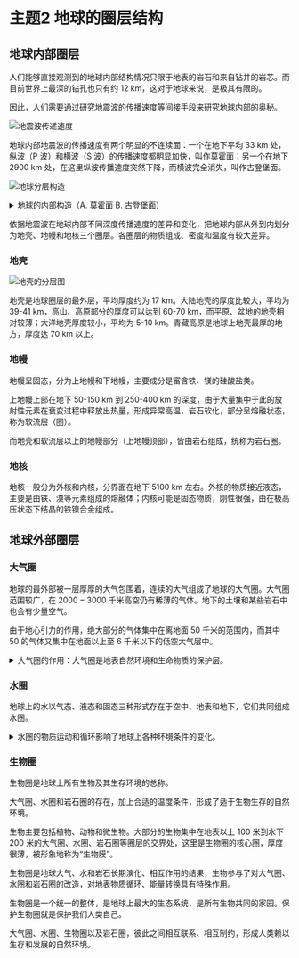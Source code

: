 
# 主题2 地球的圈层结构

## 地球内部圈层

人们能够直接观测到的地球内部结构情况只限于地表的岩石和来自钻井的岩芯。而目前世界上最深的钻孔也只有约 $\text{12 km}$，这对于地球来说，是极其有限的。

因此，人们需要通过研究地震波的传播速度等间接手段来研究地球内部的奥秘。

![地震波传递速度](../img/Speeds_of_Waves.png)

地球内部地震波的传播速度有两个明显的不连续面：一个在地下平均 $\text{33 km}$ 处，纵波（P 波）和横波（S 波）的传播速度都明显加快，叫作莫霍面；另一个在地下 $\text{2900 km}$ 处，在这里纵波传播速度突然下降，而横波完全消失，叫作古登堡面。

![地球分层构造](../img/Slice_earth.svg)

<details>
    <summary>地球的内部构造（A. 莫霍面 B. 古登堡面）</summary>
    1. 大陆地壳
    2. 海洋地壳
    3. 上地幔
    4. 下地幔
    5. 外核
    6. 内核
</details>

依据地震波在地球内部不同深度传播速度的差异和变化，把地球内部从外到内划分为地壳、地幔和地核三个圈层。各圈层的物质组成、密度和温度有较大差异。

### 地壳

![地壳的分层图](../img/Slices_of_Ground.png)

地壳是地球圈层的最外层，平均厚度约为 $\text{17 km}$。大陆地壳的厚度比较大，平均为 $\text{39-41 km}$，高山、高原部分的厚度可以达到 $\text{60-70 km}$，而平原、盆地的地壳相对较薄；大洋地壳厚度较小，平均为 $\text{5-10 km}$。青藏高原是地球上地壳最厚的地方，厚度达 $\text{70 km}$ 以上。

### 地幔

地幔呈固态，分为上地幔和下地幔，主要成分是富含铁、镁的硅酸盐类。

上地幔上部在地下 $\text{50-150 km}$ 到 $\text{250-400 km}$ 的深度，由于大量集中于此的放射性元素在衰变过程中释放出热量，形成异常高温，岩石软化，部分呈熔融状态，称为软流层（圈）。

而地壳和软流层以上的地幔部分（上地幔顶部），皆由岩石组成，统称为岩石圈。

### 地核

地核一般分为外核和内核，分界面在地下 $\text{5100 km}$ 左右。外核的物质接近液态，主要是由铁、溴等元素组成的熔融体；内核可能是固态物质，刚性很强，由在极高压状态下结晶的铁镍合金组成。

## 地球外部圈层

### 大气圈

地球的最外部被一层厚厚的大气包围着，连续的大气组成了地球的大气圈。大气圈范围较广，在 $2000-3000$ 千米高空仍有稀薄的气体。地下的土壤和某些岩石中也会有少量空气。

由于地心引力的作用，绝大部分的气体集中在离地面 $50$ 千米的范围内，而其中 $50%$ 的气体又集中在地面以上至 $6$ 千米以下的低空大气层中。

<details>
    <summary>大气圈的作用：大气圈是地表自然环境和生命物质的保护层。</summary>
    - 让阳光透过
    - 保存热量，调节温度
    - 拦截流星体
    - 吸收紫外线和高能粒子流
</details>

### 水圈

地球上的水以气态、液态和固态三种形式存在于空中、地表和地下，它们共同组成水圈。

<details>
    <summary>水圈的物质运动和循环影响了地球上各种环境条件的变化。</summary>
    - 调节气候、净化大气
    - （流水）塑造地表形态、形成自然景观
    - 赖以生存的载体、孕育地球生物
</details>

### 生物圈

生物圈是地球上所有生物及其生存环境的总称。

大气圈、水圈和岩石圈的存在，加上合适的温度条件，形成了适于生物生存的自然环境。

生物主要包括植物、动物和微生物。大部分的生物集中在地表以上 $100$ 米到水下 $200$ 米的大气圈、水圈、岩石圈等圈层的交界处，这里是生物圈的核心圈，厚度很薄，被形象地称为“生物膜”。

生物圈是地球大气、水和岩石长期演化、相互作用的结果，生物参与了对大气圈、水圈和岩石圈的改造，对地表物质循环、能量转换具有特殊作用。

生物圈是一个统一的整体，是地球上最大的生态系统，是所有生物共同的家园。保护生物圈就是保护我们人类自己。

<Callout>
    大气圈、水圈、生物圈以及岩石圈，彼此之间相互联系、相互制约，形成人类赖以生存和发展的自然环境。
</Callout>
